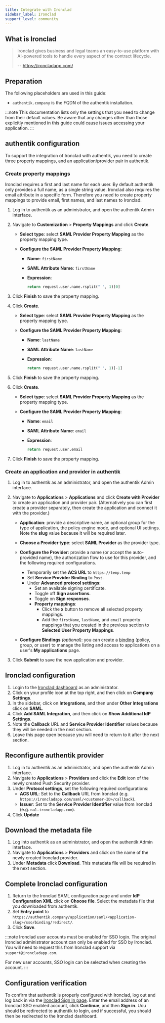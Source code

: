 ```yaml
---
title: Integrate with Ironclad
sidebar_label: Ironclad
support_level: community
---
```


## What is Ironclad

> Ironclad gives business and legal teams an easy-to-use platform with AI-powered tools to handle every aspect of the contract lifecycle.
>
> -- https://ironcladapp.com/

## Preparation

The following placeholders are used in this guide:

- `authentik.company` is the FQDN of the authentik installation.

:::note
This documentation lists only the settings that you need to change from their default values. Be aware that any changes other than those explicitly mentioned in this guide could cause issues accessing your application.
:::

## authentik configuration

To support the integration of Ironclad with authentik, you need to create three property mappings, and an application/provider pair in authentik.

### Create property mappings

Ironclad requires a first and last name for each user. By default authentik only provides a full name, as a single string value. Ironclad also requires the email attribute in a specific form. Therefore you need to create property mappings to provide email, first names, and last names to Ironclad.

1. Log in to authentik as an administrator, and open the authentik Admin interface.
2. Navigate to **Customization** > **Property Mappings** and click **Create**.

    - **Select type**: select **SAML Provider Property Mapping** as the property mapping type.
    - **Configure the SAML Provider Property Mapping**:

        - **Name**: `firstName`
        - **SAML Attribute Name**: `firstName`
        - **Expression**:

            ```python
            return request.user.name.rsplit(" ", 1)[0]
            ```

3. Click **Finish** to save the property mapping.
4. Click **Create**.

    - **Select type**: select **SAML Provider Property Mapping** as the property mapping type.
    - **Configure the SAML Provider Property Mapping**:

        - **Name**: `lastName`
        - **SAML Attribute Name**: `lastName`
        - **Expression**:

            ```python
            return request.user.name.rsplit(" ", 1)[-1]
            ```

5. Click **Finish** to save the property mapping.
6. Click **Create**.

    - **Select type**: select **SAML Provider Property Mapping** as the property mapping type.
    - **Configure the SAML Provider Property Mapping**:

        - **Name**: `email`
        - **SAML Attribute Name**: `email`
        - **Expression**:

            ```python
            return request.user.email
            ```

7. Click **Finish** to save the property mapping.

### Create an application and provider in authentik

1. Log in to authentik as an administrator, and open the authentik Admin interface.
2. Navigate to **Applications** > **Applications** and click **Create with Provider** to create an application and provider pair. (Alternatively you can first create a provider separately, then create the application and connect it with the provider.)

    - **Application**: provide a descriptive name, an optional group for the type of application, the policy engine mode, and optional UI settings. Note the **slug** value because it will be required later.
    - **Choose a Provider type**: select **SAML Provider** as the provider type.
    - **Configure the Provider**: provide a name (or accept the auto-provided name), the authorization flow to use for this provider, and the following required configurations.

        - Temporarily set the **ACS URL** to `https://temp.temp`
        - Set **Service Provider Binding** to `Post`.
        - Under **Advanced protocol settings**:
            - Set an available signing certificate.
            - Toggle off **Sign assertions**.
            - Toggle on **Sign responses**.
            - **Property mappings**:
                - Click the **x** button to remove all selected property mappings.
                - Add the `firstName`, `lastName`, and `email` property mappings that you created in the previous section to **Selected User Property Mappings**.

    - **Configure Bindings** _(optional)_: you can create a [binding](/docs/add-secure-apps/flows-stages/bindings/) (policy, group, or user) to manage the listing and access to applications on a user's **My applications** page.

3. Click **Submit** to save the new application and provider.

## Ironclad configuration

1. Login to the [Ironclad dashboard](https://ironcladapp.com/signin) as an administrator.
2. Click on your profile icon at the top right, and then click on **Company Settings**.
3. In the sidebar, click on **Integrations**, and then under **Other Integrations** click on **SAML**.
4. Click **Add SAML Integration**, and then click on **Show Additional IdP Settings**.
5. Note the **Callback** URL and **Service Provider Identifier** values because they will be needed in the next section.
6. Leave this page open because you will need to return to it after the next section.

## Reconfigure authentik provider

1. Log in to authentik as an administrator, and open the authentik Admin interface.
2. Navigate to **Applications** > **Providers** and click the **Edit** icon of the newly created Push Security provider.
3. Under **Protocol settings**, set the following required configurations:
    - **ACS URL**: Set to the **Callback** URL from Ironclad (e.g. `https://ironcladapp.com/saml/<customer-ID>/callback`).
    - **Issuer**: Set to the **Service Provider Identifier** value from Ironclad (e.g. `na1.ironcladapp.com`).
4. Click **Update**

## Download the metadata file

1. Log into authentik as an administrator, and open the authentik Admin interface.
2. Navigate to **Applications** > **Providers** and click on the name of the newly created Ironclad provider.
3. Under **Metadata** click **Download**. This metadata file will be required in the next section.

## Complete Ironclad configuration

1. Return to the Ironclad SAML configuration page and under **IdP Configuration XML** click on **Choose file**. Select the metadata file that you downloaded from authentik.
2. Set **Entry point** to `https://authentik.company/application/saml/<application-slug>/sso/binding/redirect/`.
3. Click **Save**.

:::note
Ironclad user accounts must be enabled for SSO login. The original Ironclad administrator account can only be enabled for SSO by Ironclad. You will need to request this from Ironclad support via `support@ironcladapp.com`.

For new user accounts, SSO login can be selected when creating the account.
:::

## Configuration verification

To confirm that authentik is properly configured with Ironclad, log out and log back in via the [Ironclad Sign In page](https://ironcladapp.com/signin). Enter the email address of an Ironclad SSO enabled account, click **Continue**, and then **Sign in**. Uou should be redirected to authentik to login, and if successful, you should then be redirected to the Ironclad dashboard.
